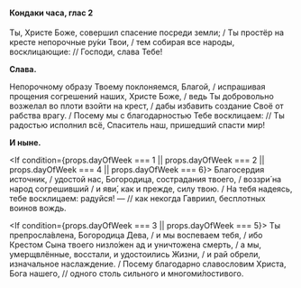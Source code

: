#### Кондаки часа, глас 2

Ты, Христе Боже, совершил спасение посреди земли; / Ты простёр на кресте непорочные ру́ки Твои, / тем собирая все народы, восклицающие: // Господи, слава Тебе!

**Слава.**

Непорочному образу Твоему поклоняемся, Благой, / испрашивая прощения согрешений наших, Христе Боже, / ведь Ты добровольно возжелал во плоти взойти на крест, / дабы избавить создание Своё от рабства врагу. / Посему мы с благодарностью Тебе восклицаем: // Ты радостью исполнил всё, Спаситель наш, пришедший спасти мир!

**И ныне.**

<If condition={props.dayOfWeek === 1 || props.dayOfWeek === 2 || props.dayOfWeek === 4 || props.dayOfWeek === 6}>
    Благосердия источник, / удостой нас, Богородица, сострадания твоего, / воззри́ на народ согрешивший / и яви́, как и
    прежде, силу твою. / На тебя надеясь, тебе восклицаем: радуйся! — // как некогда Гавриил, бесплотных воинов вождь.
</If>

<If condition={props.dayOfWeek === 3 || props.dayOfWeek === 5}>
    Ты препросла́влена, Богородица Дева, / и мы воспеваем тебя, / ибо Крестом Сына твоего низло́жен ад и уничтожена
    смерть, / а мы, умерщвлённые, восстали, и удостоились Жизни, / и рай обрели, изначальное наслаждение. / Посему
    благодарно славословим Христа, Бога нашего, // одного столь сильного и многоми́лостивого.
</If>
